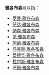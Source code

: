 '''雅各布森'''可以指：
*[[罗曼·雅各布森|罗曼·雅各布森]]
*[[萨达·雅各布森|萨达·雅各布森]]
*[[纳森·雅各布森|纳森·雅各布森]]
*[[范·雅各布森|范·雅各布森]]
*[[阿纳·雅各布森|阿纳·雅各布森]]
*[[马克斯·雅各布森|马克斯·雅各布森]]
*[[爱德华·雅各布森|爱德华·雅各布森]]
*[[拉尔斯·雅各布森|拉尔斯·雅各布森]]
*[[萨姆·雅各布森|萨姆·雅各布森]]
{{Disambiguation|Cat=四字姓氏消歧义}}